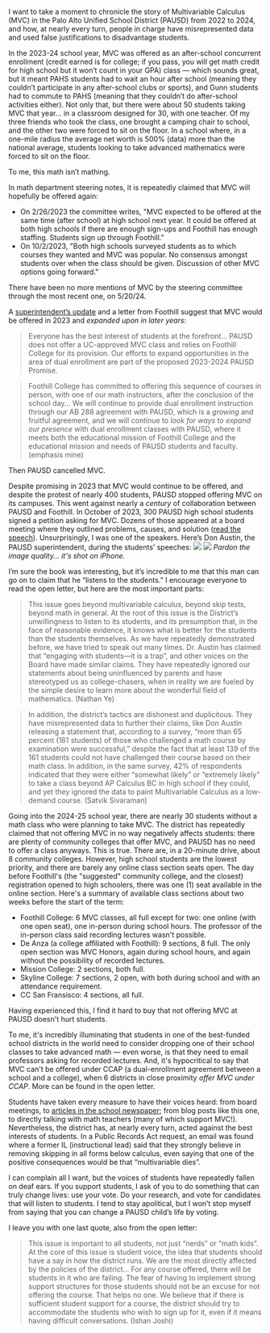 I want to take a moment to chronicle the story of Multivariable Calculus (MVC) in the Palo Alto Unified School District (PAUSD) from 2022 to 2024, and how, at nearly every turn, people in charge have misrepresented data and used false justifications to disadvantage students.

In the 2023-24 school year, MVC was offered as an after-school concurrent enrollment (credit earned is for college; if you pass, you will get math credit for high school but it won’t count in your GPA) class — which sounds great, but it meant PAHS students had to wait an hour after school (meaning they couldn’t participate in any after-school clubs or sports), and Gunn students had to commute to PAHS (meaning that they couldn’t do after-school activities either). Not only that, but there were about 50 students taking MVC that year… in a classroom designed for 30, with one teacher. Of my three friends who took the class, one brought a camping chair to school, and the other two were forced to sit on the floor. In a school where, in a one-mile radius the average net worth is 500% (data) more than the national average, students looking to take advanced mathematics were forced to sit on the floor.

To me, this math isn’t mathing.

In math department steering notes, it is repeatedly claimed that MVC will hopefully be offered again:
- On 2/26/2023 the committee writes, "MVC expected to be offered at the same time (after school) at high school next year. It could be offered at both high schools if there are enough sign-ups and Foothill has enough staffing. Students sign up through Foothill."
- On 10/2/2023, "Both high schools surveyed students as to which courses they wanted and MVC was popular. No consensus amongst students over when the class should be given. Discussion of other MVC options going forward."

There have been no more mentions of MVC by the steering committee through the most recent one, on 5/20/24.

A [superintendent’s update](https://www.pausd.org/about-us/news/superintendents-update/do/~board/sup/post/superintendents-update-may-19-2023) and a letter from Foothill suggest that MVC would be offered in 2023 and *expanded upon in later years*:

>Everyone has the best interest of students at the forefront... PAUSD does not offer a UC-approved MVC class and relies on Foothill College for its provision. Our efforts to expand opportunities in the area of dual enrollment are part of the proposed 2023-2024 PAUSD Promise.

>Foothill College has committed to offering this sequence of courses in person, with one of our math instructors, after the conclusion of the school day... We will continue to provide dual enrollment instruction through our AB 288 agreement with PAUSD, which is a *growing* and fruitful agreement, and we will continue to *look for ways to expand our presence* with dual enrollment classes with PAUSD, where it meets both the educational mission of Foothill College and the educational mission and needs of PAUSD students and faculty.
>(emphasis mine)

Then PAUSD cancelled MVC.

Despite promising in 2023 that MVC would continue to be offered, and despite the protest of nearly 400 students, PAUSD stopped offering MVC on its campuses. This went against nearly a *century* of collaboration between PAUSD and Foothill. In October of 2023, 300 PAUSD high school students signed a petition asking for MVC. Dozens of those appeared at a board meeting where they outlined problems, causes, and solution ([read the speech](https://docs.google.com/document/d/1lgEHbgKIhx3qZQFAoSllPRFJH4phZ-pwEYx6N8zMvyI/)). Unsurprisingly, I was one of the speakers. Here’s Don Austin, the PAUSD superintendent, during the students’ speeches:
<img src="https://i.postimg.cc/gcq19TtB/IMG-2598.avif"></img>
<img src="https://i.postimg.cc/ZncQrWyh/IMG-2600.avif"></img>
*Pardon the image quality... it's shot on iPhone.*

I’m sure the book was interesting, but it’s incredible to me that this man can go on to claim that he “listens to the students.” I encourage everyone to read the open letter, but here are the most important parts:

>This issue goes beyond multivariable calculus, beyond skip tests, beyond math in general. At the root of this issue is the District’s unwillingness to listen to its students, and its presumption that, in the face of reasonable evidence, it knows what is better for the students than the students themselves. As we have repeatedly demonstrated before, we have tried to speak out many times. Dr. Austin has claimed that “engaging with students—it is a trap”, and other voices on the Board have made similar claims. They have repeatedly ignored our statements about being uninfluenced by parents and have stereotyped us as college-chasers, when in reality we are fueled by the simple desire to learn more about the wonderful field of mathematics.
>(Nathan Ye)

>In addition, the district’s tactics are dishonest and duplicitous. They have misrepresented data to further their claims, like Don Austin releasing a statement that, according to a survey, “more than 65 percent (161 students) of those who challenged a math course by examination were successful,” despite the fact that at least 139 of the 161 students could not have challenged their course based on their math class. In addition, in the same survey, 42% of respondents indicated that they were either “somewhat likely” or “extremely likely” to take a class beyond AP Calculus BC in high school if they could, and yet they ignored the data to paint Multivariable Calculus as a low-demand course.
>(Satvik Sivaraman)

Going into the 2024-25 school year, there are nearly 30 students without a math class who were planning to take MVC. The district has repeatedly claimed that not offering MVC in no way negatively affects students: there are plenty of community colleges that offer MVC, and PAUSD has no need to offer a class anyways. This is true. There are, in a 20-minute drive, about 8 community colleges. However, high school students are the lowest priority, and there are barely any online class section seats open. The day before Foothill's (the "suggested" community college, and the closest) registration opened to high schoolers, there was one (1) seat available in the online section.
Here's a summary of available class sections about two weeks before the start of the term:
- Foothill College: 6 MVC classes, all full except for two: one online (with one open seat), one in-person during school hours. The professor of the in-person class said recording lectures wasn't possible.
- De Anza (a college affiliated with Foothill): 9 sections, 8 full. The only open section was MVC Honors, again during school hours, and again without the possibility of recorded lectures.
- Mission College: 2 sections, both full.
- Skyline College: 7 sections, 2 open, with both during school and with an attendance requirement.
- CC San Fransisco: 4 sections, all full.

Having experienced this, I find it hard to buy that not offering MVC at PAUSD doesn't hurt students.

To me, it's incredibly illuminating that students in one of the best-funded school districts in the world need to consider dropping one of their school classes to take advanced math — even worse, is that they need to email professors asking for recorded lectures. And, it's hypocritical to say that MVC can't be offered under CCAP (a dual-enrollment agreement between a school and a college), when 6 districts in close proximity *offer MVC under CCAP*. More can be found in the open letter.

Students have taken every measure to have their voices heard: from board meetings, to [articles in the school newspaper](https://thecampanile.org/29268/opinion/pausd-mismanaged-multivariable-calculus-decision/); from blog posts like this one, to directly talking with math teachers (many of which support MVC!). Nevertheless, the district has, at nearly every turn, acted against the best interests of students. In a Public Records Act request, an email was found where a former IL (instructional lead) said that they strongly believe in removing skipping in all forms below calculus, even saying that one of the positive consequences would be that “multivariable dies”.

I can complain all I want, but the voices of students have repeatedly fallen on deaf ears. If you support students, I ask of you to do something that can truly change lives: use your vote. Do your research, and vote for candidates that will listen to students. I tend to stay apolitical, but I won’t stop myself from saying that you can change a PAUSD child’s life by voting.

I leave you with one last quote, also from the open letter:

>This issue is important to all students, not just “nerds” or “math kids”. At the core of this issue is student voice, the idea that students should have a say in how the district runs. We are the most directly affected by the policies of the district... For any course offered, there will be students in it who are failing. The fear of having to implement strong support structures for those students should not be an excuse for not offering the course. That helps no one. We believe that if there is sufficient student support for a course, the district should try to accommodate the students who wish to sign up for it, even if it means having difficult conversations.
>(Ishan Joshi)